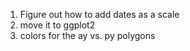 1. Figure out how to add dates as a scale
2. move it to ggplot2
3. colors for the ay vs. py polygons